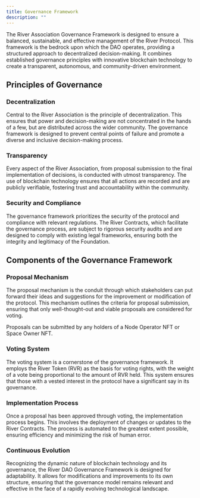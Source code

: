```yaml
---
title: Governance Framework
description: ""
---
```


The River Association Governance Framework is designed to ensure a balanced, sustainable, and effective management of the River Protocol. This framework is the bedrock upon which the DAO operates, providing a structured approach to decentralized decision-making. It combines established governance principles with innovative blockchain technology to create a transparent, autonomous, and community-driven environment.

## Principles of Governance

### Decentralization

Central to the River Association is the principle of decentralization. This ensures that power and decision-making are not concentrated in the hands of a few, but are distributed across the wider community. The governance framework is designed to prevent central points of failure and promote a diverse and inclusive decision-making process.

### Transparency

Every aspect of the River Association, from proposal submission to the final implementation of decisions, is conducted with utmost transparency. The use of blockchain technology ensures that all actions are recorded and are publicly verifiable, fostering trust and accountability within the community.

### Security and Compliance

The governance framework prioritizes the security of the protocol and compliance with relevant regulations. The River Contracts, which facilitate the governance process, are subject to rigorous security audits and are designed to comply with existing legal frameworks, ensuring both the integrity and legitimacy of the Foundation.

## Components of the Governance Framework

### Proposal Mechanism

The proposal mechanism is the conduit through which stakeholders can put forward their ideas and suggestions for the improvement or modification of the protocol. This mechanism outlines the criteria for proposal submission, ensuring that only well-thought-out and viable proposals are considered for voting.

Proposals can be submitted by any holders of a Node Operator NFT or Space Owner NFT.

### Voting System

The voting system is a cornerstone of the governance framework. It employs the River Token (RVR) as the basis for voting rights, with the weight of a vote being proportional to the amount of RVR held. This system ensures that those with a vested interest in the protocol have a significant say in its governance.

### Implementation Process

Once a proposal has been approved through voting, the implementation process begins. This involves the deployment of changes or updates to the River Contracts. The process is automated to the greatest extent possible, ensuring efficiency and minimizing the risk of human error.

### Continuous Evolution

Recognizing the dynamic nature of blockchain technology and its governance, the River DAO Governance Framework is designed for adaptability. It allows for modifications and improvements to its own structure, ensuring that the governance model remains relevant and effective in the face of a rapidly evolving technological landscape.
